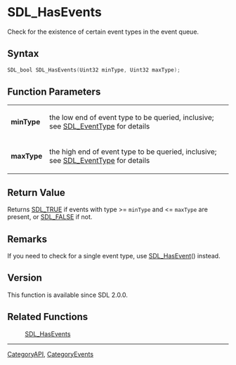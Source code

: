= SDL_HasEvents =

Check for the existence of certain event types in the event queue.

== Syntax ==

<syntaxhighlight lang='c'>
SDL_bool SDL_HasEvents(Uint32 minType, Uint32 maxType);
</syntaxhighlight>

== Function Parameters ==

{|
|'''minType'''
|the low end of event type to be queried, inclusive; see [[SDL_EventType]] for details
|-
|'''maxType'''
|the high end of event type to be queried, inclusive; see [[SDL_EventType]] for details
|}

== Return Value ==

Returns [[SDL_TRUE]] if events with type >= <code>minType</code> and <=
<code>maxType</code> are present, or [[SDL_FALSE]] if not.

== Remarks ==

If you need to check for a single event type, use [[SDL_HasEvent]]()
instead.

== Version ==

This function is available since SDL 2.0.0.

== Related Functions ==

:[[SDL_HasEvents]]

----
[[CategoryAPI]], [[CategoryEvents]]


